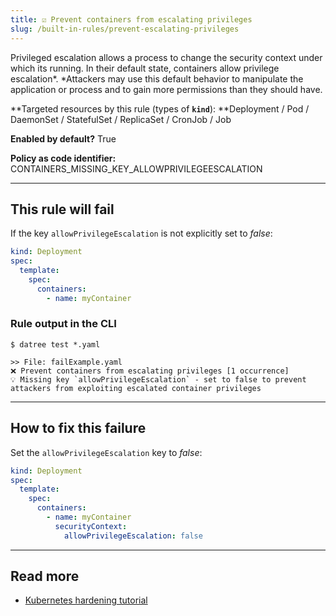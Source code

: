 ```yaml
---
title: ☑️ Prevent containers from escalating privileges
slug: /built-in-rules/prevent-escalating-privileges
---
```


Privileged escalation allows a process to change the security context under which its running. In their default state, containers allow privilege escalation*. *Attackers may use this default behavior to manipulate the application or process and to gain more permissions than they should have.

**Targeted resources by this rule (types of **`kind`**): **Deployment / Pod / DaemonSet / StatefulSet / ReplicaSet / CronJob / Job

**Enabled by default?** True

**Policy as code identifier:** CONTAINERS_MISSING_KEY_ALLOWPRIVILEGEESCALATION

---

## This rule will fail

If the key `allowPrivilegeEscalation` is not explicitly set to _false_:

```yaml
kind: Deployment
spec:
  template:
    spec:
      containers:
        - name: myContainer
```

### Rule output in the CLI

```terminal
$ datree test *.yaml

>> File: failExample.yaml
❌ Prevent containers from escalating privileges [1 occurrence]
💡 Missing key `allowPrivilegeEscalation` - set to false to prevent attackers from exploiting escalated container privileges
```

---

## How to fix this failure

Set the `allowPrivilegeEscalation` key to _false_:

```yaml
kind: Deployment
spec:
  template:
    spec:
      containers:
        - name: myContainer
          securityContext:
            allowPrivilegeEscalation: false
```

---

## Read more

- [Kubernetes hardening tutorial](https://medium.com/4th-coffee/on-devops-27-kubernetes-hardening-tutorial-part-1-pods-4ec02dbdc6c4)
